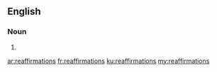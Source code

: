 {{also|réaffirmations}}
==English==

===Noun===
{{head|en|noun plural form}}

# {{plural of|reaffirmation|lang=en}}

[[ar:reaffirmations]]
[[fr:reaffirmations]]
[[ku:reaffirmations]]
[[my:reaffirmations]]